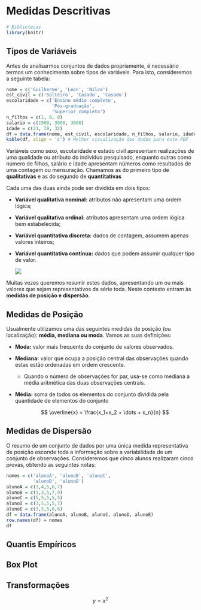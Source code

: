 # Medidas Descritivas

```r
# Bibliotecas
library(knitr)
```

## Tipos de Variáveis

Antes de analisarmos conjuntos de dados propriamente, é necessário termos um conhecimento sobre tipos de variáveis. Para isto, consideremos a seguinte tabela:

```r
nome = c('Guilherme', 'Leon', 'Nilce')
est_civil = c('Solteiro', 'Casado', 'Casado')
escolaridade = c('Ensino médio completo',
                 'Pós-graduação',
                 'Superior completo')
n_filhos = c(1, 0, 0)
salario = c(1500, 3000, 3000)
idade = c(21, 39, 32)
df = data.frame(nome, est_civil, escolaridade, n_filhos, salario, idade)
kable(df, align = 'c') # Melhor visualização dos dados para este PDF
```

Variáveis como sexo, escolaridade e estado civil apresentam realizações de uma qualidade ou atributo do indivíduo pesquisado, enquanto outras como número de filhos, salário e idade apresentam números como resultados de uma contagem ou mensuração. Chamamos as do primeiro tipo de **qualitativas** e as do segundo de **quantitativas**

Cada uma das duas ainda pode ser dividida em dois tipos:

-   **Variável qualitativa nominal:** atributos não apresentam uma ordem lógica;

-   **Variável qualitativa ordinal:** atributos apresentam uma ordem lógica bem estabelecida;

-   **Variável quantitativa discreta:** dados de contagem, assumem apenas valores inteiros;

-   **Variável quantitativa contínua:** dados que podem assumir qualquer tipo de valor.

    ![](figs/tipos_de_variaveis.png)

Muitas vezes queremos resumir estes dados, apresentando um ou mais valores que sejam representativos da série toda. Neste contexto entram às **medidas de posição e dispersão**.

## Medidas de Posição

Usualmente utilizamos uma das seguintes medidas de posição (ou localização): **média, mediana ou moda**. Vamos as suas definições:

-   **Moda:** valor mais frequente do conjunto de valores observados.

-   **Mediana:** valor que ocupa a posição central das observações quando estas estão ordenadas em ordem crescente.

    -   Quando o número de observações for par, usa-se como mediana a média aritmética das duas observações centrais.

-   **Média:** soma de todos os elementos do conjunto dividida pela quantidade de elementos do conjunto

    $$
    \overline{x} = \frac{x_1+x_2 + \dots + x_n}{n}
    $$

## Medidas de Dispersão

O resumo de um conjunto de dados por uma única medida representativa de posição esconde toda a informação sobre a variabilidade de um conjunto de observações. Consideremos que cinco alunos realizaram cinco provas, obtendo as seguintes notas:

```r
nomes = c('alunoA', 'alunoB', 'alunoC',
          'alunoD', 'alunoE')
alunoA = c(3,4,5,6,7)
alunoB = c(1,3,5,7,9)
alunoC = c(5,5,5,5,5)
alunoD = c(3,5,5,5,7)
alunoE = c(3,5,5,6,6)
df = data.frame(alunoA, alunoB, alunoC, alunoD, alunoE)
row.names(df) = nomes
df
```

## Quantis Empíricos

## Box Plot

## Transformações

$$ y=x^2$$
